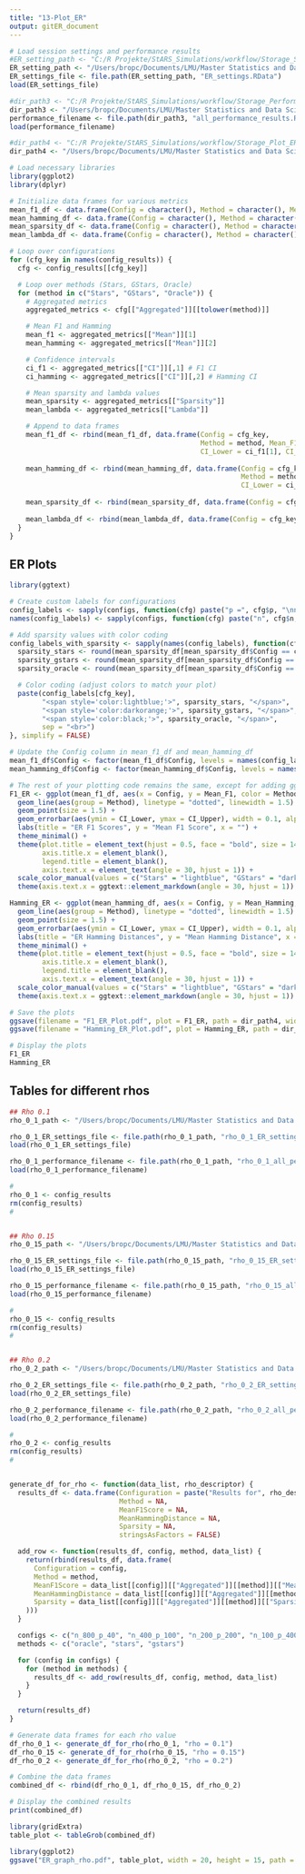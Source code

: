 ```yaml
---
title: "13-Plot_ER"
output: gitER_document
---
```



```r

# Load session settings and performance results
#ER_setting_path <- "C:/R Projekte/StARS_Simulations/workflow/Storage_Settings/"
ER_setting_path <- "/Users/bropc/Documents/LMU/Master Statistics and Data Science/Masterarbeit/R Master/StARS_Simulations/workflow/Storage_Settings/"
ER_settings_file <- file.path(ER_setting_path, "ER_settings.RData")
load(ER_settings_file)

#dir_path3 <- "C:/R Projekte/StARS_Simulations/workflow/Storage_Performance_ER"
dir_path3 <- "/Users/bropc/Documents/LMU/Master Statistics and Data Science/Masterarbeit/R Master/StARS_Simulations/workflow/Storage_Performance_ER"
performance_filename <- file.path(dir_path3, "all_performance_results.RData")
load(performance_filename)
```


```r

#dir_path4 <- "C:/R Projekte/StARS_Simulations/workflow/Storage_Plot_ER"
dir_path4 <- "/Users/bropc/Documents/LMU/Master Statistics and Data Science/Masterarbeit/R Master/StARS_Simulations/workflow/Storage_Plot_ER"

# Load necessary libraries
library(ggplot2)
library(dplyr)

# Initialize data frames for various metrics
mean_f1_df <- data.frame(Config = character(), Method = character(), Mean_F1 = numeric(), CI_Lower = numeric(), CI_Upper = numeric(), stringsAsFactors = FALSE)
mean_hamming_df <- data.frame(Config = character(), Method = character(), Mean_Hamming = numeric(), CI_Lower = numeric(), CI_Upper = numeric(), stringsAsFactors = FALSE)
mean_sparsity_df <- data.frame(Config = character(), Method = character(), Mean_Sparsity = numeric(), stringsAsFactors = FALSE)
mean_lambda_df <- data.frame(Config = character(), Method = character(), Mean_Lambda = numeric(), stringsAsFactors = FALSE)

# Loop over configurations
for (cfg_key in names(config_results)) {
  cfg <- config_results[[cfg_key]]

  # Loop over methods (Stars, GStars, Oracle)
  for (method in c("Stars", "GStars", "Oracle")) {
    # Aggregated metrics
    aggregated_metrics <- cfg[["Aggregated"]][[tolower(method)]]

    # Mean F1 and Hamming
    mean_f1 <- aggregated_metrics[["Mean"]][1]
    mean_hamming <- aggregated_metrics[["Mean"]][2]

    # Confidence intervals
    ci_f1 <- aggregated_metrics[["CI"]][,1] # F1 CI
    ci_hamming <- aggregated_metrics[["CI"]][,2] # Hamming CI

    # Mean sparsity and lambda values
    mean_sparsity <- aggregated_metrics[["Sparsity"]]
    mean_lambda <- aggregated_metrics[["Lambda"]]

    # Append to data frames
    mean_f1_df <- rbind(mean_f1_df, data.frame(Config = cfg_key, 
                                               Method = method, Mean_F1 = mean_f1, 
                                               CI_Lower = ci_f1[1], CI_Upper = ci_f1[2]))
    
    mean_hamming_df <- rbind(mean_hamming_df, data.frame(Config = cfg_key, 
                                                         Method = method, Mean_Hamming = mean_hamming, 
                                                         CI_Lower = ci_hamming[1], CI_Upper = ci_hamming[2]))
    
    mean_sparsity_df <- rbind(mean_sparsity_df, data.frame(Config = cfg_key, Method = method, Mean_Sparsity = mean_sparsity))
    
    mean_lambda_df <- rbind(mean_lambda_df, data.frame(Config = cfg_key, Method = method, Mean_Lambda = mean_lambda))
  }
}

```


## ER Plots
```r

library(ggtext)

# Create custom labels for configurations
config_labels <- sapply(configs, function(cfg) paste("p =", cfg$p, "\nn =", cfg$n))
names(config_labels) <- sapply(configs, function(cfg) paste("n", cfg$n, "p", cfg$p, sep = "_"))

# Add sparsity values with color coding
config_labels_with_sparsity <- sapply(names(config_labels), function(cfg_key) {
  sparsity_stars <- round(mean_sparsity_df[mean_sparsity_df$Config == cfg_key & mean_sparsity_df$Method == "Stars", "Mean_Sparsity"], 3)
  sparsity_gstars <- round(mean_sparsity_df[mean_sparsity_df$Config == cfg_key & mean_sparsity_df$Method == "GStars", "Mean_Sparsity"], 3)
  sparsity_oracle <- round(mean_sparsity_df[mean_sparsity_df$Config == cfg_key & mean_sparsity_df$Method == "Oracle", "Mean_Sparsity"], 3)

  # Color coding (adjust colors to match your plot)
  paste(config_labels[cfg_key], 
        "<span style='color:lightblue;'>", sparsity_stars, "</span>",
        "<span style='color:darkorange;'>", sparsity_gstars, "</span>",
        "<span style='color:black;'>", sparsity_oracle, "</span>", 
        sep = "<br>")
}, simplify = FALSE)

# Update the Config column in mean_f1_df and mean_hamming_df
mean_f1_df$Config <- factor(mean_f1_df$Config, levels = names(config_labels_with_sparsity), labels = config_labels_with_sparsity)
mean_hamming_df$Config <- factor(mean_hamming_df$Config, levels = names(config_labels_with_sparsity), labels = config_labels_with_sparsity)

# The rest of your plotting code remains the same, except for adding ggtext::element_markdown() to the axis.text.x theme
F1_ER <- ggplot(mean_f1_df, aes(x = Config, y = Mean_F1, color = Method)) +
  geom_line(aes(group = Method), linetype = "dotted", linewidth = 1.5) + 
  geom_point(size = 1.5) +
  geom_errorbar(aes(ymin = CI_Lower, ymax = CI_Upper), width = 0.1, alpha = 0.5) +
  labs(title = "ER F1 Scores", y = "Mean F1 Score", x = "") +  
  theme_minimal() +
  theme(plot.title = element_text(hjust = 0.5, face = "bold", size = 14),
        axis.title.x = element_blank(),
        legend.title = element_blank(),
        axis.text.x = element_text(angle = 30, hjust = 1)) +
  scale_color_manual(values = c("Stars" = "lightblue", "GStars" = "darkorange", "Oracle" = "black")) +
  theme(axis.text.x = ggtext::element_markdown(angle = 30, hjust = 1))

Hamming_ER <- ggplot(mean_hamming_df, aes(x = Config, y = Mean_Hamming, color = Method)) +
  geom_line(aes(group = Method), linetype = "dotted", linewidth = 1.5) + 
  geom_point(size = 1.5) +
  geom_errorbar(aes(ymin = CI_Lower, ymax = CI_Upper), width = 0.1, alpha = 0.5) +
  labs(title = "ER Hamming Distances", y = "Mean Hamming Distance", x = "") +  
  theme_minimal() +
  theme(plot.title = element_text(hjust = 0.5, face = "bold", size = 14),
        axis.title.x = element_blank(),
        legend.title = element_blank(),
        axis.text.x = element_text(angle = 30, hjust = 1)) +
  scale_color_manual(values = c("Stars" = "lightblue", "GStars" = "darkorange", "Oracle" = "black")) +
  theme(axis.text.x = ggtext::element_markdown(angle = 30, hjust = 1))

# Save the plots
ggsave(filename = "F1_ER_Plot.pdf", plot = F1_ER, path = dir_path4, width = 8, height = 6, dpi = 300)
ggsave(filename = "Hamming_ER_Plot.pdf", plot = Hamming_ER, path = dir_path4, width = 8, height = 6, dpi = 300)

# Display the plots
F1_ER
Hamming_ER
```


## Tables for different rhos
```r

## Rho 0.1
rho_0_1_path <- "/Users/bropc/Documents/LMU/Master Statistics and Data Science/Masterarbeit/R Master/StARS_Simulations/workflow/Schrott/ER/rho_0_1"

rho_0_1_ER_settings_file <- file.path(rho_0_1_path, "rho_0_1_ER_settings.RData")
load(rho_0_1_ER_settings_file)

rho_0_1_performance_filename <- file.path(rho_0_1_path, "rho_0_1_all_performance_results.RData")
load(rho_0_1_performance_filename)

#
rho_0_1 <- config_results
rm(config_results)
#


## Rho 0.15
rho_0_15_path <- "/Users/bropc/Documents/LMU/Master Statistics and Data Science/Masterarbeit/R Master/StARS_Simulations/workflow/Schrott/ER/rho_0_15"

rho_0_15_ER_settings_file <- file.path(rho_0_15_path, "rho_0_15_ER_settings.RData")
load(rho_0_15_ER_settings_file)

rho_0_15_performance_filename <- file.path(rho_0_15_path, "rho_0_15_all_performance_results.RData")
load(rho_0_15_performance_filename)

#
rho_0_15 <- config_results
rm(config_results)
#


## Rho 0.2
rho_0_2_path <- "/Users/bropc/Documents/LMU/Master Statistics and Data Science/Masterarbeit/R Master/StARS_Simulations/workflow/Schrott/ER/rho_0_2"

rho_0_2_ER_settings_file <- file.path(rho_0_2_path, "rho_0_2_ER_settings.RData")
load(rho_0_2_ER_settings_file)

rho_0_2_performance_filename <- file.path(rho_0_2_path, "rho_0_2_all_performance_results.RData")
load(rho_0_2_performance_filename)

#
rho_0_2 <- config_results
rm(config_results)
#


generate_df_for_rho <- function(data_list, rho_descriptor) {
  results_df <- data.frame(Configuration = paste("Results for", rho_descriptor),
                           Method = NA,
                           MeanF1Score = NA,
                           MeanHammingDistance = NA,
                           Sparsity = NA,
                           stringsAsFactors = FALSE)

  add_row <- function(results_df, config, method, data_list) {
    return(rbind(results_df, data.frame(
      Configuration = config,
      Method = method,
      MeanF1Score = data_list[[config]][["Aggregated"]][[method]][["Mean"]][[1]],
      MeanHammingDistance = data_list[[config]][["Aggregated"]][[method]][["Mean"]][[2]],
      Sparsity = data_list[[config]][["Aggregated"]][[method]][["Sparsity"]]
    )))
  }

  configs <- c("n_800_p_40", "n_400_p_100", "n_200_p_200", "n_100_p_400")
  methods <- c("oracle", "stars", "gstars")

  for (config in configs) {
    for (method in methods) {
      results_df <- add_row(results_df, config, method, data_list)
    }
  }

  return(results_df)
}

# Generate data frames for each rho value
df_rho_0_1 <- generate_df_for_rho(rho_0_1, "rho = 0.1")
df_rho_0_15 <- generate_df_for_rho(rho_0_15, "rho = 0.15")
df_rho_0_2 <- generate_df_for_rho(rho_0_2, "rho = 0.2")

# Combine the data frames
combined_df <- rbind(df_rho_0_1, df_rho_0_15, df_rho_0_2)

# Display the combined results
print(combined_df)

library(gridExtra)
table_plot <- tableGrob(combined_df)

library(ggplot2)
ggsave("ER_graph_rho.pdf", table_plot, width = 20, height = 15, path = "/Users/bropc/Documents/LMU/Master Statistics and Data Science/Masterarbeit/R Master/StARS_Simulations/workflow/Schrott/ER/")


```



